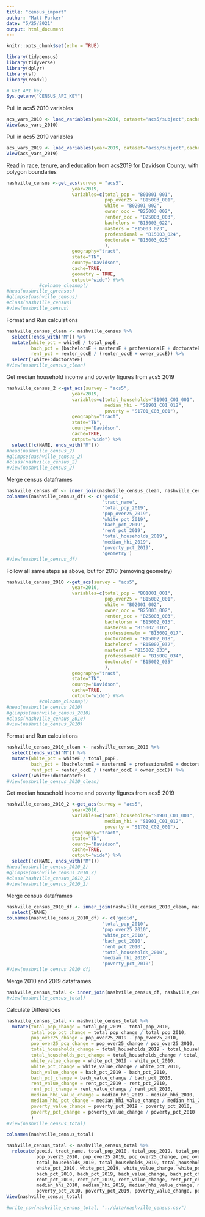 ```yaml
---
title: "census_import"
author: "Matt Parker"
date: "5/25/2021"
output: html_document
---
```


```r
knitr::opts_chunk$set(echo = TRUE)
```

```r
library(tidycensus)
library(tidyverse)
library(dplyr)
library(sf)
library(readxl)
```

```r
# Get API key
Sys.getenv("CENSUS_API_KEY")
```

Pull in acs5 2010 variables
```r
acs_vars_2010 <- load_variables(year=2010, dataset="acs5/subject",cache=TRUE)
View(acs_vars_2010)
```

Pull in acs5 2019 variables
```r
acs_vars_2019 <- load_variables(year=2019, dataset="acs5/subject",cache=TRUE)
View(acs_vars_2019)
```


Read in race, tenure, and education from acs2019 for Davidson County, with polygon boundaries
```r
nashville_census <-get_acs(survey = "acs5",
                        year=2019, 
                        variables=c(total_pop = "B01001_001",
                                    pop_over25 = "B15003_001",
                                    white = "B02001_002",
                                    owner_occ = "B25003_002",
                                    renter_occ = "B25003_003",
                                    bachelors = "B15003_022",
                                    masters = "B15003_023",
                                    professional = "B15003_024",
                                    doctorate = "B15003_025"
                                    ),
                        geography="tract", 
                        state="TN",
                        county="Davidson",
                        cache=TRUE,
                        geometry = TRUE,
                        output="wide") #%>%
            #colname_cleanup()
#head(nashville_cprensus)
#glimpse(nashville_census)
#class(nashville_census)
#view(nashville_census)
```

Format and Run calculations
```r
nashville_census_clean <- nashville_census %>%
  select(!ends_with("M")) %>%
  mutate(white_pct = whiteE / total_popE,
         bach_pct = (bachelorsE + mastersE + professionalE + doctorateE) / pop_over25E,
         rent_pct = renter_occE / (renter_occE + owner_occE)) %>%
  select(!whiteE:doctorateE)
#View(nashville_census_clean)
```

Get median household income and poverty figures from acs5 2019
```r
nashville_census_2 <-get_acs(survey = "acs5",
                        year=2019, 
                        variables=c(total_households="S1901_C01_001",
                                    median_hhi = "S1901_C01_012",
                                    poverty = "S1701_C03_001"),
                        geography="tract", 
                        state="TN",
                        county="Davidson",
                        cache=TRUE,
                        output="wide") %>%
  select(!c(NAME, ends_with("M")))
#head(nashville_census_2)
#glimpse(nashville_census_2)
#class(nashville_census_2)
#view(nashville_census_2)
```

Merge census dataframes
```r
nashville_census_df <- inner_join(nashville_census_clean, nashville_census_2, by="GEOID")
colnames(nashville_census_df) <- c('geoid',
                                   'tract_name',
                                   'total_pop_2019',
                                   'pop_over25_2019',
                                   'white_pct_2019',
                                   'bach_pct_2019',
                                   'rent_pct_2019',
                                   'total_households_2019',
                                   'median_hhi_2019',
                                   'poverty_pct_2019',
                                   'geometry')
#View(nashville_census_df)
```

Follow all same steps as above, but for 2010 (removing geometry)
```r
nashville_census_2010 <-get_acs(survey = "acs5",
                        year=2010, 
                        variables=c(total_pop = "B01001_001",
                                    pop_over25 = "B15002_001",
                                    white = "B02001_002",
                                    owner_occ = "B25003_002",
                                    renter_occ = "B25003_003",
                                    bachelorsm = "B15002_015",
                                    mastersm = "B15002_016",
                                    professionalm = "B15002_017",
                                    doctoratem = "B15002_018",
                                    bachelorsf = "B15002_032",
                                    mastersf = "B15002_033",
                                    professionalf = "B15002_034",
                                    doctoratef = "B15002_035"
                                    ),
                        geography="tract", 
                        state="TN",
                        county="Davidson",
                        cache=TRUE,
                        output="wide") #%>%
            #colname_cleanup()
#head(nashville_census_2010)
#glimpse(nashville_census_2010)
#class(nashville_census_2010)
#view(nashville_census_2010)
```

Format and Run calculations
```r
nashville_census_2010_clean <- nashville_census_2010 %>%
  select(!ends_with("M")) %>%
  mutate(white_pct = whiteE / total_popE,
         bach_pct = (bachelorsmE + mastersmE + professionalmE + doctoratemE + bachelorsfE + mastersfE + professionalfE + doctoratefE) / pop_over25E,
         rent_pct = renter_occE / (renter_occE + owner_occE)) %>%
  select(!whiteE:doctoratefE)
#View(nashville_census_2010_clean)
```

Get median household income and poverty figures from acs5 2019
```r
nashville_census_2010_2 <-get_acs(survey = "acs5",
                        year=2010, 
                        variables=c(total_households="S1901_C01_001",
                                    median_hhi = "S1901_C01_012",
                                    poverty = "S1702_C02_001"),
                        geography="tract", 
                        state="TN",
                        county="Davidson",
                        cache=TRUE,
                        output="wide") %>%
  select(!c(NAME, ends_with("M")))
#head(nashville_census_2010_2)
#glimpse(nashville_census_2010_2)
#class(nashville_census_2010_2)
#view(nashville_census_2010_2)
```

Merge census dataframes
```r
nashville_census_2010_df <- inner_join(nashville_census_2010_clean, nashville_census_2010_2, by="GEOID") %>%
  select(-NAME)
colnames(nashville_census_2010_df) <- c('geoid',
                                   'total_pop_2010',
                                   'pop_over25_2010',
                                   'white_pct_2010',
                                   'bach_pct_2010',
                                   'rent_pct_2010',
                                   'total_households_2010',
                                   'median_hhi_2010',
                                   'poverty_pct_2010')
#View(nashville_census_2010_df)
```

Merge 2010 and 2019 dataframes
```r
nashville_census_total <- inner_join(nashville_census_df, nashville_census_2010_df, by="geoid")
#view(nashville_census_total)
```

Calculate Differences
```r
nashville_census_total <- nashville_census_total %>%
  mutate(total_pop_change = total_pop_2019 - total_pop_2010,
         total_pop_pct_change = total_pop_change / total_pop_2010,
         pop_over25_change = pop_over25_2019 - pop_over25_2010,
         pop_over25_pcg_change = pop_over25_change / pop_over25_2010,
         total_households_change = total_households_2019 - total_households_2010,
         total_households_pct_change = total_households_change / total_households_2010,
         white_value_change = white_pct_2019 - white_pct_2010,
         white_pct_change = white_value_change / white_pct_2010,
         bach_value_change = bach_pct_2019 - bach_pct_2010,
         bach_pct_change = bach_value_change / bach_pct_2010,
         rent_value_change = rent_pct_2019 - rent_pct_2010,
         rent_pct_change = rent_value_change / rent_pct_2010,
         median_hhi_value_change = median_hhi_2019 - median_hhi_2010,
         median_hhi_pct_change = median_hhi_value_change / median_hhi_2010,
         poverty_value_change = poverty_pct_2019 - poverty_pct_2010,
         poverty_pct_change = poverty_value_change / poverty_pct_2010
         )
#View(nashville_census_total)
```

```r
colnames(nashville_census_total)
```

```r
nashville_census_total <- nashville_census_total %>%
  relocate(geoid, tract_name, total_pop_2010, total_pop_2019, total_pop_change, total_pop_pct_change,
           pop_over25_2010, pop_over25_2019, pop_over25_change, pop_over25_pcg_change,
           total_households_2010, total_households_2019, total_households_change, total_households_pct_change,
           white_pct_2010, white_pct_2019, white_value_change, white_pct_change,
           bach_pct_2010, bach_pct_2019, bach_value_change, bach_pct_change,
           rent_pct_2010, rent_pct_2019, rent_value_change, rent_pct_change,
           median_hhi_2010, median_hhi_2019, median_hhi_value_change, median_hhi_pct_change,
           poverty_pct_2010, poverty_pct_2019, poverty_value_change, poverty_pct_change, geometry)
View(nashville_census_total)
```

```r
#write_csv(nashville_census_total, "../data/nashville_census.csv")
```

